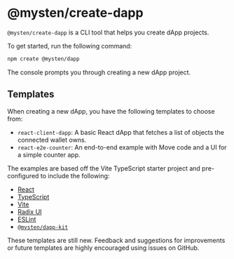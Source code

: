 # @mysten/create-dapp

`@mysten/create-dapp` is a CLI tool that helps you create dApp projects.

To get started, run the following command:

```sh npm2yarn
npm create @mysten/dapp
```

The console prompts you through creating a new dApp project.

## Templates

When creating a new dApp, you have the following templates to choose from:

-   `react-client-dapp`: A basic React dApp that fetches a list of objects the connected wallet
    owns.
-   `react-e2e-counter`: An end-to-end example with Move code and a UI for a simple counter app.

The examples are based off the Vite TypeScript starter project and pre-configured to include the
following:

-   [React](https://react.dev/)
-   [TypeScript](https://www.typescriptlang.org/)
-   [Vite](https://vitejs.dev/)
-   [Radix UI](https://www.radix-ui.com/)
-   [ESLint](https://eslint.org/)
-   [`@mysten/dapp-kit`](https://sdk.mystenlabs.com/dapp-kit)

These templates are still new. Feedback and suggestions for improvements or future templates are
highly encouraged using issues on GitHub.
